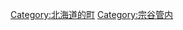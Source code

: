 {{Commonscat|Horonobe, Hokkaido}}
{{Catmore}}

{{DEFAULTSORT:Horonobe}}
[[Category:北海道的町|Category:北海道的町]]
[[Category:宗谷管内|Category:宗谷管内]]